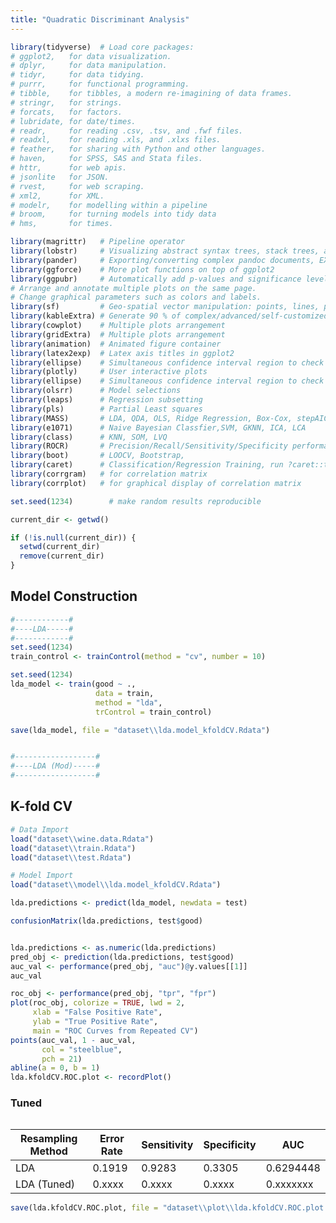 ```yaml
---
title: "Quadratic Discriminant Analysis"
---
```


```r
library(tidyverse)  # Load core packages: 
# ggplot2,   for data visualization.
# dplyr,     for data manipulation.
# tidyr,     for data tidying.
# purrr,     for functional programming.
# tibble,    for tibbles, a modern re-imagining of data frames.
# stringr,   for strings.
# forcats,   for factors.
# lubridate, for date/times.
# readr,     for reading .csv, .tsv, and .fwf files.
# readxl,    for reading .xls, and .xlxs files.
# feather,   for sharing with Python and other languages.
# haven,     for SPSS, SAS and Stata files.
# httr,      for web apis.
# jsonlite   for JSON.
# rvest,     for web scraping.
# xml2,      for XML.
# modelr,    for modelling within a pipeline
# broom,     for turning models into tidy data
# hms,       for times.

library(magrittr)   # Pipeline operator
library(lobstr)     # Visualizing abstract syntax trees, stack trees, and object sizes
library(pander)     # Exporting/converting complex pandoc documents, EX: df to Pandoc table
library(ggforce)    # More plot functions on top of ggplot2
library(ggpubr)     # Automatically add p-values and significance levels  plots. 
# Arrange and annotate multiple plots on the same page. 
# Change graphical parameters such as colors and labels.
library(sf)         # Geo-spatial vector manipulation: points, lines, polygons
library(kableExtra) # Generate 90 % of complex/advanced/self-customized/beautiful tables
library(cowplot)    # Multiple plots arrangement
library(gridExtra)  # Multiple plots arrangement
library(animation)  # Animated figure container
library(latex2exp)  # Latex axis titles in ggplot2
library(ellipse)    # Simultaneous confidence interval region to check C.I. of 2 slope parameters
library(plotly)     # User interactive plots
library(ellipse)    # Simultaneous confidence interval region to check C.I. of 2 regressors
library(olsrr)      # Model selections 
library(leaps)      # Regression subsetting 
library(pls)        # Partial Least squares
library(MASS)       # LDA, QDA, OLS, Ridge Regression, Box-Cox, stepAIC, etc,.
library(e1071)      # Naive Bayesian Classfier,SVM, GKNN, ICA, LCA
library(class)      # KNN, SOM, LVQ
library(ROCR)       # Precision/Recall/Sensitivity/Specificity performance plot 
library(boot)       # LOOCV, Bootstrap,
library(caret)      # Classification/Regression Training, run ?caret::trainControl
library(corrgram)   # for correlation matrix
library(corrplot)   # for graphical display of correlation matrix

set.seed(1234)        # make random results reproducible

current_dir <- getwd()

if (!is.null(current_dir)) {
  setwd(current_dir)
  remove(current_dir)
}
```


## Model Construction
```r
#------------#
#----LDA-----#
#------------#
set.seed(1234)
train_control <- trainControl(method = "cv", number = 10)

set.seed(1234)
lda_model <- train(good ~ ., 
                   data = train, 
                   method = "lda", 
                   trControl = train_control)

save(lda_model, file = "dataset\\lda.model_kfoldCV.Rdata")


#------------------#
#----LDA (Mod)-----#
#------------------#

```

## K-fold CV
```r
# Data Import
load("dataset\\wine.data.Rdata")
load("dataset\\train.Rdata")
load("dataset\\test.Rdata")

# Model Import
load("dataset\\model\\lda.model_kfoldCV.Rdata")

lda.predictions <- predict(lda_model, newdata = test)

confusionMatrix(lda.predictions, test$good)


lda.predictions <- as.numeric(lda.predictions)
pred_obj <- prediction(lda.predictions, test$good)
auc_val <- performance(pred_obj, "auc")@y.values[[1]]
auc_val

roc_obj <- performance(pred_obj, "tpr", "fpr")
plot(roc_obj, colorize = TRUE, lwd = 2,
     xlab = "False Positive Rate", 
     ylab = "True Positive Rate",
     main = "ROC Curves from Repeated CV")
points(auc_val, 1 - auc_val, 
       col = "steelblue", 
       pch = 21)
abline(a = 0, b = 1)
lda.kfoldCV.ROC.plot <- recordPlot()
```

### Tuned
```r

```

| Resampling Method | Error Rate | Sensitivity | Specificity | AUC       |
| ----------------- | ---------- | ----------- | ----------- | --------- |
| LDA               | 0.1919     | 0.9283      | 0.3305      | 0.6294448 |
| LDA (Tuned)       | 0.xxxx     | 0.xxxx      | 0.xxxx      | 0.xxxxxxx |

```r
save(lda.kfoldCV.ROC.plot, file = "dataset\\plot\\lda.kfoldCV.ROC.plot.Rdata")
```

